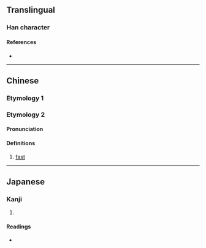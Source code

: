 {{character info}}
==Translingual==

===Han character===
{{Han char|rn=62|rad=戈|as=10|sn=14|four=43250|canj=KBIRM|ids=⿰有或}}

====References====
* {{Han ref|kx=0413.330|dkj=11640|dj=0756.350|hdz=21410.020|uh=622B|ud=25131|bh=E1D8|bd=57816}}

----

==Chinese==
{{zh-forms}}

===Etymology 1===
{{zh-see|彧|v|cultured; refined}}

===Etymology 2===

====Pronunciation====
{{zh-pron
|m=yù
|c=wik6
}}

====Definitions====
{{zh-hanzi}}
# [[fast]]

----

==Japanese==

===Kanji===
{{ja-kanji|grade=|rs=戈10}}

# {{rfdef|ja|sort=戈10}}

====Readings====
* {{ja-readings|on=[[よく]] (yoku), [[いき]] (iki)|kun=[[はやい]] (hayai)}}
